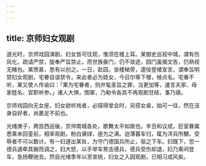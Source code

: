 ```yaml
---
---
---
```

title: 京师妇女观剧
---



道光时，京师戏园演剧，妇女皆可往观，惟须在楼上耳。某御史巡视中城，谓有伤风化，疏请严禁，旋奉严旨禁止。而世族豪门，仍不敛迹，园门虽揭文告，仍熟视无睹也。某愤甚，思有以创之。一日，赴园，坐楼梯旁，遣役登楼宣言，谓奉旨明禁妇女观剧，宅眷自谙禁令，来此者必为妓女，今召尔等下楼，候点名。宅眷不听，某又使人传谕曰：「果为宅眷者，则弁髦圣旨之罪，当更加等，速言夫家、母家姓名、官职听参。」诸人大惧，图窜，乃勒令各具不再观剧甘结，事乃寝。

京师戏园向无女座，妇女欲听戏者，必探得堂会时，另搭女桌，始可一往，然在洁身自好者，尚裹足不前也。

光绪庚子，两宫西巡後，京帅南城各处，歌舞太平如故也。辛丑和议成，巨室眷属悉乘未回銮前，相率观剧，粉白黛绿，座为之满。迨薄暮车归，辄为洋兵所嬲，受辱者不可以数计。有一妇道出某处，为守门德国兵所止，驱之下车。妇既下，忽一德兵遽牵其腕而调之，妇大怒，以手举车凳击德兵，德兵受伤却退，妇乃乘间登车，急扬鞭驰去。然自光绪季年以至宣统，妇女之入园观剧，已相习成风矣。